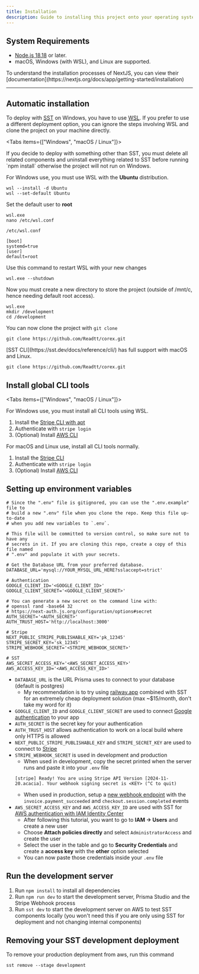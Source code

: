 ```yaml
---
title: Installation
description: Guide to installing this project onto your operating system of choice
---
```


## System Requirements
- [Node.js 18.18](https://nodejs.org/en) or later.
- macOS, Windows (with WSL), and Linux are supported.

<Callout title="Note">
  To understand the installation processes of NextJS, you can view their [documentation](https://nextjs.org/docs/app/getting-started/installation)
</Callout>

---

## Automatic installation

To deploy with [SST](https://sst.dev/) on Windows, you have to use [WSL](https://learn.microsoft.com/en-us/windows/wsl/install "Instructions"). If you prefer to use a different deployment option, you can ignore the steps involving WSL and clone the project on your machine directly.

<Tabs items={["Windows", "macOS / Linux"]}>

<Tab value="Windows">
<Callout title="Note">
  If you decide to deploy with something other than SST, you must delete all
  related components and uninstall everything related to SST before running `npm install` otherwise the project will not run on Windows.
</Callout>

For Windows use, you must use WSL with the **Ubuntu** distribution.

```shell
wsl --install -d Ubuntu
wsl --set-default Ubuntu
```

Set the default user to **root**

```shell
wsl.exe
nano /etc/wsl.conf
```

`/etc/wsl.conf`

```
[boot]
systemd=true
[user]
default=root
```

Use this command to restart WSL with your new changes

```shell
wsl.exe --shutdown
```

Now you must create a new directory to store the project (outside of /mnt/c, hence needing default root access).

```shell
wsl.exe
mkdir /development
cd /development
```

You can now clone the project with `git clone`

```shell
git clone https://github.com/Readtt/corex.git
```

</Tab>

<Tab value="macOS / Linux">
  [SST CLI](https://sst.dev/docs/reference/cli/) has full support with macOS and Linux. 
  
  ```shell 
  git clone https://github.com/Readtt/corex.git 
  ```
</Tab>

</Tabs>

## Install global CLI tools
<Tabs items={["Windows", "macOS / Linux"]}>

<Tab value="Windows">
For Windows use, you must install all CLI tools using WSL.

1. Install the [Stripe CLI with apt](https://docs.stripe.com/stripe-cli?install-method=apt)
2. Authenticate with `stripe login`
3. (Optional) Install [AWS CLI](https://docs.aws.amazon.com/cli/latest/userguide/getting-started-install.html)
</Tab>

<Tab value="macOS / Linux">
For macOS and Linux use, install all CLI tools normally.

1. Install the [Stripe CLI](https://docs.stripe.com/stripe-cli)
2. Authenticate with `stripe login`
3. (Optional) Install [AWS CLI](https://docs.aws.amazon.com/cli/latest/userguide/getting-started-install.html)
</Tab>

</Tabs>

## Setting up environment variables
```shell
# Since the ".env" file is gitignored, you can use the ".env.example" file to
# build a new ".env" file when you clone the repo. Keep this file up-to-date
# when you add new variables to `.env`.

# This file will be committed to version control, so make sure not to have any
# secrets in it. If you are cloning this repo, create a copy of this file named
# ".env" and populate it with your secrets.

# Get the Database URL from your preferred database. 
DATABASE_URL='mysql://YOUR_MYSQL_URL_HERE?sslaccept=strict'

# Authentication
GOOGLE_CLIENT_ID='<GOOGLE_CLIENT_ID>'
GOOGLE_CLIENT_SECRET='<GOOGLE_CLIENT_SECRET>'

# You can generate a new secret on the command line with:
# openssl rand -base64 32
# https://next-auth.js.org/configuration/options#secret
AUTH_SECRET='<AUTH_SECRET>'
AUTH_TRUST_HOST='http://localhost:3000'

# Stripe
NEXT_PUBLIC_STRIPE_PUBLISHABLE_KEY='pk_12345'
STRIPE_SECRET_KEY='sk_12345'
STRIPE_WEBHOOK_SECRET='<STRIPE_WEBHOOK_SECRET>'

# SST
AWS_SECRET_ACCESS_KEY='<AWS_SECRET_ACCESS_KEY>'
AWS_ACCESS_KEY_ID='<AWS_ACCESS_KEY_ID>'
```
- `DATABASE_URL` is the URL Prisma uses to connect to your database (default is postgres)
  - My recommendation is to try using [railway.app](https://railway.app) combined with SST for an extremely cheap deployment solution (max ~$15/month, don't take my word for it)
- `GOOGLE_CLIENT_ID` and `GOOGLE_CLIENT_SECRET` are used to connect [Google authentication](https://next-auth.js.org/providers/google) to your app
- `AUTH_SECRET` is the secret key for your authentication
- `AUTH_TRUST_HOST` allows authentication to work on a local build where only HTTPS is allowed
- `NEXT_PUBLIC_STRIPE_PUBLISHABLE_KEY` and `STRIPE_SECRET_KEY` are used to connect to [Stripe](https://docs.stripe.com/keys)
- `STRIPE_WEBHOOK_SECRET` is used in development and production
  - When used in development, copy the secret printed when the server runs and paste it into your `.env` file
  ```
  [stripe] Ready! You are using Stripe API Version [2024-11-20.acacia]. Your webhook signing secret is <KEY> (^C to quit)
  ```
  - When used in production, setup a [new webhook endpoint](https://docs.stripe.com/development/dashboard/webhooks) with the `invoice.payment_succeeded` and `checkout.session.completed` events
- `AWS_SECRET_ACCESS_KEY` and `AWS_ACCESS_KEY_ID` are used with SST for [AWS authentication with IAM Identity Center](https://www.youtube.com/watch?v=_KhrGFV_Npw)
  - After following this tutorial, you want to go to __IAM -> Users__ and create a new user
  - Choose __Attach policies directly__ and select `AdministratorAccess` and create the user
  - Select the user in the table and go to __Security Credentials__ and create a __access key__ with the __other__ option selected
  - You can now paste those credentials inside your `.env` file

## Run the development server
1. Run `npm install` to install all dependencies
2. Run `npm run dev` to start the development server, Prisma Studio and the Stripe Webhook process
3. Run `sst dev` to start the development server on AWS to test SST components locally (you won't need this if you are only using SST for deployment and not changing internal components)

## Removing your SST development deployment

To remove your production deployment from aws, run this command
```shell
sst remove --stage development
```